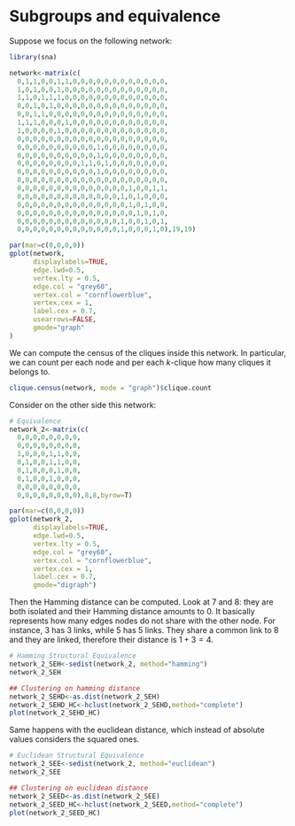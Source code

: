 # Subgroups and equivalence

Suppose we focus on the following network:

```r
library(sna)

network<-matrix(c(
  0,1,1,0,0,1,1,0,0,0,0,0,0,0,0,0,0,0,0,
  1,0,1,0,0,1,0,0,0,0,0,0,0,0,0,0,0,0,0,
  1,1,0,1,1,1,0,0,0,0,0,0,0,0,0,0,0,0,0,
  0,0,1,0,1,0,0,0,0,0,0,0,0,0,0,0,0,0,0,
  0,0,1,1,0,0,0,0,0,0,0,0,0,0,0,0,0,0,0,
  1,1,1,0,0,0,1,0,0,0,0,0,0,0,0,0,0,0,0,
  1,0,0,0,0,1,0,0,0,0,0,0,0,0,0,0,0,0,0,
  0,0,0,0,0,0,0,0,0,0,0,0,0,0,0,0,0,0,0,
  0,0,0,0,0,0,0,0,0,0,1,0,0,0,0,0,0,0,0,
  0,0,0,0,0,0,0,0,0,0,1,0,0,0,0,0,0,0,0,
  0,0,0,0,0,0,0,0,1,1,0,1,0,0,0,0,0,0,0,
  0,0,0,0,0,0,0,0,0,0,1,0,0,0,0,0,0,0,0,
  0,0,0,0,0,0,0,0,0,0,0,0,0,0,0,0,0,0,0,
  0,0,0,0,0,0,0,0,0,0,0,0,0,0,1,0,0,1,1,
  0,0,0,0,0,0,0,0,0,0,0,0,0,1,0,1,0,0,0,
  0,0,0,0,0,0,0,0,0,0,0,0,0,0,1,0,1,0,0,
  0,0,0,0,0,0,0,0,0,0,0,0,0,0,0,1,0,1,0,
  0,0,0,0,0,0,0,0,0,0,0,0,0,1,0,0,1,0,1,
  0,0,0,0,0,0,0,0,0,0,0,0,0,1,0,0,0,1,0),19,19)

par(mar=c(0,0,0,0))
gplot(network,
      displaylabels=TRUE,
      edge.lwd=0.5,
      vertex.lty = 0.5,
      edge.col = "grey60",
      vertex.col = "cornflowerblue",
      vertex.cex = 1,
      label.cex = 0.7,
      usearrows=FALSE, 
      gmode="graph"
)
```

We can compute the census of the cliques inside this network. In particular, we can count per each node and per each $k$-clique how many cliques it belongs to.

```r
clique.census(network, mode = "graph")$clique.count
```

Consider on the other side this network:

```r
# Equivalence
network_2<-matrix(c(
  0,0,0,0,0,0,0,0,
  0,0,0,0,0,0,0,0,
  1,0,0,0,1,1,0,0,
  0,1,0,0,1,1,0,0,
  0,1,0,0,0,1,0,0,
  0,1,0,0,1,0,0,0,
  0,0,0,0,0,0,0,0,
  0,0,0,0,0,0,0,0),8,8,byrow=T)

par(mar=c(0,0,0,0))
gplot(network_2,
      displaylabels=TRUE,
      edge.lwd=0.5,
      vertex.lty = 0.5,
      edge.col = "grey60",
      vertex.col = "cornflowerblue",
      vertex.cex = 1,
      label.cex = 0.7, 
      gmode="digraph")
```

Then the Hamming distance can be computed. Look at $7$ and $8$: they are both isolated and their Hamming distance amounts to 0. It basically represents how many edges nodes do not share with the other node. For instance, $3$ has 3 links, while $5$ has $5$ links. They share a common link to $8$ and they are linked, therefore their distance is $1+3 = 4$.

```r
# Hamming Structural Equivalence
network_2_SEH<-sedist(network_2, method="hamming")
network_2_SEH
```


```r
## Clustering on hamming distance
network_2_SEHD<-as.dist(network_2_SEH)
network_2_SEHD_HC<-hclust(network_2_SEHD,method="complete")
plot(network_2_SEHD_HC)
```

Same happens with the euclidean distance, which instead of absolute values considers the squared ones. 
```r
# Euclidean Structural Equivalence
network_2_SEE<-sedist(network_2, method="euclidean")
network_2_SEE
```

```r
## Clustering on euclidean distance
network_2_SEED<-as.dist(network_2_SEE)
network_2_SEED_HC<-hclust(network_2_SEED,method="complete")
plot(network_2_SEED_HC)
```
